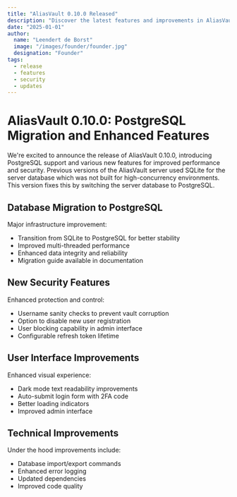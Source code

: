 ```yaml
---
title: "AliasVault 0.10.0 Released"
description: "Discover the latest features and improvements in AliasVault 0.10.0"
date: "2025-01-01"
author:
  name: "Leendert de Borst"
  image: "/images/founder/founder.jpg"
  designation: "Founder"
tags:
  - release
  - features
  - security
  - updates
---
```


# AliasVault 0.10.0: PostgreSQL Migration and Enhanced Features

We're excited to announce the release of AliasVault 0.10.0, introducing PostgreSQL support and various new features for improved performance and security.
Previous versions of the AliasVault server used SQLite for the server database which was not built for high-concurrency environments. This version fixes this by
switching the server database to PostgreSQL.

## Database Migration to PostgreSQL

Major infrastructure improvement:

- Transition from SQLite to PostgreSQL for better stability
- Improved multi-threaded performance
- Enhanced data integrity and reliability
- Migration guide available in documentation

## New Security Features

Enhanced protection and control:

- Username sanity checks to prevent vault corruption
- Option to disable new user registration
- User blocking capability in admin interface
- Configurable refresh token lifetime

## User Interface Improvements

Enhanced visual experience:

- Dark mode text readability improvements
- Auto-submit login form with 2FA code
- Better loading indicators
- Improved admin interface

## Technical Improvements

Under the hood improvements include:

- Database import/export commands
- Enhanced error logging
- Updated dependencies
- Improved code quality

<GitHubRelease version="0.10.0" />
